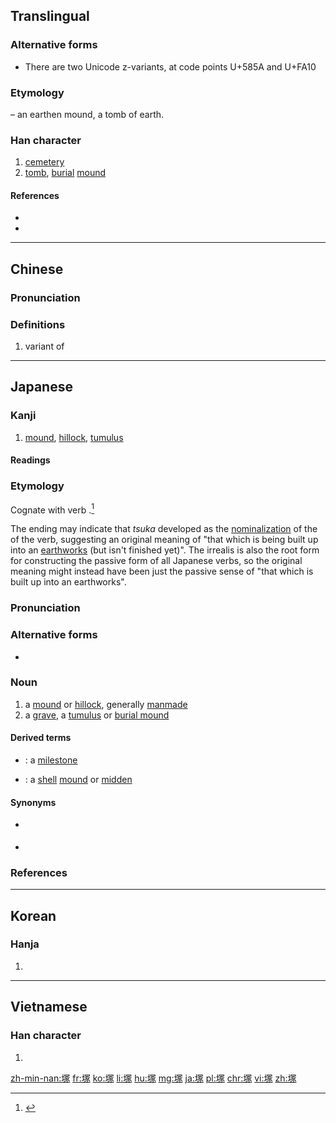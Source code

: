 ==Translingual==

===Alternative forms===
* There are two Unicode z-variants, at code points U+585A and U+FA10

===Etymology===
{{Han compound|土|t1=earth|冢|ls=psc|c1=s|c2=p}} – an earthen mound, a tomb of earth.

===Han character===
{{Han char|rn=32|rad=土|as=09|sn=12|four=47132|canj=GBMO|ids=⿰土冢}}

# [[cemetery]]
# [[tomb]], [[burial]] [[mound]]

====References====
* {{Han ref|kx=0236.020|dkj=05345|dj=0473.180|hdz=10476.070|uh=585A|ud=22618|bh=B6EF|bd=46831}}
* {{Han ref|uh=FA10}}

----

==Chinese==
{{zh-forms}}

===Pronunciation===
{{zh-pron
|m=zhǒng
|c=cung2
|h=pfs=
|md=
|mn=thióng
|w=
|mc=y
|oc=y
|cat=n
}}

===Definitions===
{{zh-hanzi}}

# variant of {{zh-l|冢}}

----

==Japanese==

===Kanji===
{{ja-kanji|grade=c|rs=土10}}

# [[mound]], [[hillock]], [[tumulus]] {{qualifier|implies a manmade origin}}

====Readings====
{{ja-readings
|goon=[[ちゅう]] (chū) {{non-joyo-reading}}
|kanon=[[ちょう]] (chō) {{non-joyo-reading}}
|kun=[[つか]] (tsuka)
}}

===Etymology===
<div style="float:right;">
{{wikipedia|lang=ja}}
{{wikipedia|Mound}}
</div>
{{ja-kanjitab|つか|yomi=kun}}
Cognate with {{etyl|ojp|ja|sort=つか}} verb {{term|lang=ja|築く|tr=tsuku||to build up using earth and/or stone}}.<ref name="KDJ">{{R:Kokugo Dai Jiten}}</ref>

The {{IPAchar|/a/}} ending may indicate that ''tsuka'' developed as the [[nominalization]] of the {{term|lang=ja|未然形|tr=mizenkei||[[irrealis]] form}} of the verb, suggesting an original meaning of "that which is being built up into an [[earthworks]] (but isn't finished yet)". The irrealis is also the root form for constructing the passive form of all Japanese verbs, so the original meaning might instead have been just the passive sense of "that which is built up into an earthworks".

===Pronunciation===
{{ja-pron|yomi=kun|acc=2|acc_ref=DJR|つか}}

===Alternative forms===
* {{ja-l|冢}}

===Noun===
{{ja-noun|つか}}

# a [[mound]] or [[hillock]], generally [[manmade]]
# a [[grave]], a [[tumulus]] or [[burial mound]]

====Derived terms====
{{der-top}}
* {{ja-r|一里塚|いちりづか}}: a [[milestone]]
* {{ja-r|貝塚|かいづか}}: a [[shell]] [[mound]] or [[midden]]
{{der-bottom}}

====Synonyms====
* {{sense|grave, small burial mound}} {{ja-r|墓|はか}}
* {{sense|tumulus, large burial mound}} {{ja-r|古墳|こふん}}

===References===
<references/>

----

==Korean==

===Hanja===
{{ko-hanja|hangeul=총|rv=chong|mr=ch'ong}}

# {{defn|lang=ko|sort=土0}}

----

==Vietnamese==

===Han character===
{{vi-hantu|[[trủng]]|rs=土0}}

# {{defn|lang=vi|sort=土0}}

[[zh-min-nan:塚]]
[[fr:塚]]
[[ko:塚]]
[[li:塚]]
[[hu:塚]]
[[mg:塚]]
[[ja:塚]]
[[pl:塚]]
[[chr:塚]]
[[vi:塚]]
[[zh:塚]]